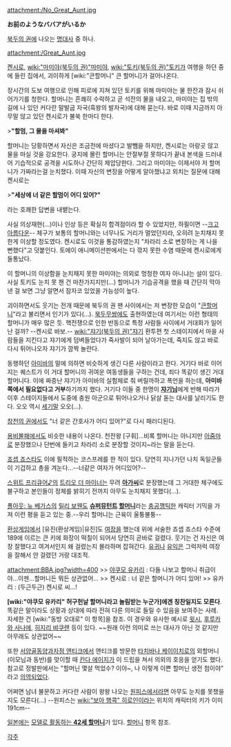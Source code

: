 attachment:/No_Great_Aunt.jpg

'''お前のようなババアがいるか'''

[[북두의 권]]에 나오는 [[명대사]] 중 하나.

attachment:/Great_Aunt.jpg

[[켄시로]], [[wiki:"마미야(북두의 권)"마미야]], [[wiki:"토키(북두의 권)"토키]]가 여행을 하던 중에 들린 집에서, 괴이하게 [wiki:"큰할머니" 큰 할머니]가 걸어나온다.

장시간의 도보 여행으로 인해 피로에 지쳐 있던 토키를 위해 마미야는 물 한잔과 잠시 쉬어가기를 청한다. 할머니는 흔쾌히 수락하고 곧 석잔의 물을 내오고, 마미야는 집 밖의 길에 나 있던 커다란 말발굽 자국(흑왕의 발자국)에 대해 묻는다. 바로 이때 지금까지 아무말 않고 있던 켄시로가 불쑥 한마디 한다.

>'''"할멈, 그 물을 마셔봐"'''

할머니는 당황하면서 자신은 조금전에 마셨다고 발뺌을 하지만, 켄시로는 아랑곳 않고 물을 마실 것을 강요한다. 궁지에 몰린 할머니는 안절부절 못하다가 끝내 본색을 드러내어 기습적으로 공격을 시도하나 간단히 제압당한다. 그리고 마미야는 이제서야 저 할머니가 가짜라는걸 눈치챘다. 이때 자신의 변장을 어떻게 알아챘냐고 외치는 질문에 대해 켄시로는

>'''"세상에 너 같은 할멈이 어디 있어?"'''

라는 호쾌한 답변을 내뱉는다.

사실 의상재현(…)이나 인상 등은 확실히 합격점이라 할 수 있었지만, 하필이면 --[[크고 아름다운]]-- 체구가 보통의 할머니와는 너무나도 거리가 멀었던지라, 오히려 눈치채지 못한게 이상할 정도였다. 켄시로도 이것을 통감하였는지 "차라리 소로 변장하는 게 나을 뻔했다"고 덧붙인다. 토에이 애니메이션판에서는 다 깎지 못한 수염 때문에 켄시로에게 들통났다.

이 할머니의 이상함을 눈치채지 못한 마미야는 의외로 멍청한 여자 아니냐는 설이 있다. 사실 토키도 눈치 못 챈 건 마찬가지지만(…) 할머니가 기습공격을 했을 때 간단히 막아낸 걸 보면 그냥 알면서 잠자코 있었을 가능성이 높다.

괴이하면서도 웃기는 전개 때문에 북두의 권 팬 사이에서는 저 변장한 모습이 "[[큰할머니]]"라고 불리면서 인기가 있다(…). [[북두무쌍]]에도 출현하였는데 여기서는 이런 형태의 할머니가 매우 많은 듯. 핵전쟁으로 인한 반동으로 특정 사람들 사이에서 거대화가 일어난 걸까? --켄시로 바보.-- [[wiki:"쟈기(북두의 권)"쟈기]] 환투편 첫 스테이지에서 마을 사람들을 지킨다고 쟈기에게 덤벼들었다가 죽사발이 되어 날아가는데, 죽지도 않고 바로 다시 튀어나오자 쟈기가 깜짝 놀란다.

동행하던 [[아미바]]의 말에 의하면 비슷하게 생긴 다른 사람이라고 한다. 거기다 바로 이어지는 퀘스트가 이 거대 할머니의 귀여운 여동생들을 구하는 건데, 죄다 똑같이 생긴 거대 할머니다. 이에 짜증난 쟈기가 아미바의 실험체로 줘 버릴까하고 폭언을 하는데, '''아미바 쪽에서 필요없다고 거부'''하기까지 했다. 거기다 이들 중 한명이 '''[[쟈기]]님'''에게 반해 따라가 이후 스테이지들에서 도중에 충원 아군으로 튀어나오거나 닭살 돋는 대사를 날리기도 한다. 오오 역시 [[세기말]] 오오(…).

[[창천의 권]]에서도 "너 같은 간호사가 어디 있어?"로 다시 패러디된다.

[[용비불패]]에서도 비슷한 내용이 나온다. 천잔왕 [구휘]...비록 할머니는 아니지만 [[아줌마]]로 분장했으나 단번에 들키고 차라리 소로 분장할 것이지~라는 말을 듣는다.

[[죠셉 죠스타]]도 이에 필적하는 코스프레를 한 적이 있다. 당연히 지나가던 나치 독일군들이 기겁하고 총을 겨눈다...--너같은 여자가 어디있어?--

[[스위트 프리큐어♪]]의 [[트리오 더 마이너]]는 무려 '''[[아가씨]]'''로 분장했는데 그 거대한 체구에도 불구하고 본인들이 정체를 밝히기 전까지 아무도 눈치채지 못했다(…).

[[폴아웃: 뉴 베가스]]의 [[릴리 보웬]]도 '''[[슈퍼뮤턴트]] [[할머니]]'''라는 [[충공깽]]틱한 캐릭터 기믹을 가져 이런 평을 듣고 있는 중.--우리 할머니는 근육이 울퉁불퉁--

[[환상게임]]에서 [유진(환상게임)|유진]도 [[여장]]을 했는데 위에 서술한 죠셉 죠스타 수준에 189에 이르는 큰 키에 화장이 떡칠이 되어서 당연히 곧바로 걸렸다. 웃기는 건 자신은 여장 잘했다고 여겨서인지 왜 걸렸는지 몰라하며 잡혀간다. [[유귀]]나 [[유익]]은 그럭저럭 여장을 잘해서 안 걸렸던 거랑 대조적.

attachment:BBA.jpg?width=400
>> [[야쿠모 유카리]] : 다들 나보고 할머니 취급이야...이젠...할머니든 뭐든 상관없어...
>> 켄시로 : 너 같은 할머니가 어디 있어!
>> 유카리 : (두근두근) 켄시로 씨...!

'''[wiki:"야쿠모 유카리" 허구헌날 할머니라고 놀림받는 누군가]에겐 칭찬일지도 모른다'''. 똑같은 말이라도 상황과 상대에 따라 전혀 다른 의미로 들릴 수 있음을 보여주는 사례. 자세한 건 [wiki:"동방 오대로" 이 항목]을 참조. 이 경우와 유사한 예시로 [[윗시]], [[후루카와 사나에]], [[히지리 뱌쿠렌]] 등이 있다. ~~원래 이런 의미로 쓰는 대사가 아닌 것 같지만 아무래도 상관없어~~

또한 [[서양골동양과자점 앤티크]]에서 앤티크를 방문한 [[타치바나 케이이치로]]의 외할머니(이모님과 동반)를 맞이할 때 [[칸다 에이지]]가 이 드립을 쳐서 의외의 호응을 얻기도 했다. 참고로 정발판에서는 "할머닌 몇살 먹었수? 이야~, 나 이렇게 이쁜 할머닌 생전 첨이야" 라고 [[의역]]되었다.

어쩌면 남녀 불문하고 커다란 사람이 왕왕 나오는 [[원피스(만화)|원피스]]에서라면 아무도 눈치를 못챘을지도 모른다(...) --원피스는 [[wiki:"보아 행콕" 히로인]]이라는 위치의 캐릭터의 키가 이미 191cm--

[[일본]]에는 [http://blog.daum.net/whitehair50/7095592 모델로 활동하는 '''42세 할머니''']가 있다. [[할머니]] 항목 참조.

[[각주]]
